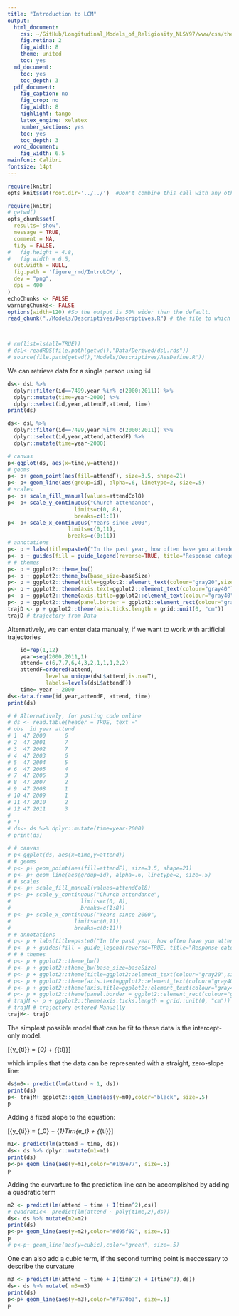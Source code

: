 ```yaml
---
title: "Introduction to LCM"
output:
  html_document:
    css: ~/GitHub/Longitudinal_Models_of_Religiosity_NLSY97/www/css/thesis.css
    fig.retina: 2
    fig_width: 8
    theme: united
    toc: yes
  md_document:
    toc: yes
    toc_depth: 3
  pdf_document:
    fig_caption: no
    fig_crop: no
    fig_width: 8
    highlight: tango
    latex_engine: xelatex
    number_sections: yes
    toc: yes
    toc_depth: 3
  word_document:
    fig_width: 6.5
mainfont: Calibri
fontsize: 14pt
---
```



<!--  Set the working directory to the repository's base directory; this assumes the report is nested inside of only one directory.-->
```r
require(knitr)
opts_knit$set(root.dir='../../')  #Don't combine this call with any other chunk -especially one that uses file paths.

```

```r
require(knitr)
# getwd()
opts_chunk$set(
  results='show', 
  message = TRUE,
  comment = NA, 
  tidy = FALSE,
#   fig.height = 4.8, 
#   fig.width = 6.5, 
  out.width = NULL,
  fig.path = 'figure_rmd/IntroLCM/',     
  dev = "png",
  dpi = 400
)
echoChunks <- FALSE
warningChunks<- FALSE
options(width=120) #So the output is 50% wider than the default.
read_chunk("./Models/Descriptives/Descriptives.R") # the file to which knitr calls for the chunks
```

```r
```

```r
```

```r
# rm(list=ls(all=TRUE))  
# dsL<-readRDS(file.path(getwd(),"Data/Derived/dsL.rds"))
# source(file.path(getwd(),"Models/Descriptives/AesDefine.R"))

```

We can retrieve data for a single person using <code>id</code>
```r
ds<- dsL %>% 
  dplyr::filter(id==7499,year %in% c(2000:2011)) %>% 
  dplyr::mutate(time=year-2000) %>%
  dplyr::select(id,year,attendF,attend, time) 
print(ds)
```


```r

ds<- dsL %>% 
  dplyr::filter(id==7499,year %in% c(2000:2011)) %>% 
  dplyr::select(id,year,attend,attendF) %>% 
  dplyr::mutate(time=year-2000)

# canvas
p<-ggplot(ds, aes(x=time,y=attend))
# geoms
p<- p+ geom_point(aes(fill=attendF), size=3.5, shape=21)
p<- p+ geom_line(aes(group=id), alpha=.6, linetype=2, size=.5)
# scales
p<- p+ scale_fill_manual(values=attendCol8)
p<- p+ scale_y_continuous("Church attendance",
                     limits=c(0, 8),
                     breaks=c(1:8))
p<- p+ scale_x_continuous("Years since 2000",
                   limits=c(0,11),
                   breaks=c(0:11))
# annotations
p<- p + labs(title=paste0("In the past year, how often have you attended a worship service?"))
p<- p + guides(fill = guide_legend(reverse=TRUE, title="Response category")) 
# # themes
p<- p + ggplot2::theme_bw()
p<- p + ggplot2::theme_bw(base_size=baseSize)
p<- p + ggplot2::theme(title=ggplot2::element_text(colour="gray20",size = 12)) 
p<- p + ggplot2::theme(axis.text=ggplot2::element_text(colour="gray40"))
p<- p + ggplot2::theme(axis.title=ggplot2::element_text(colour="gray40"))
p<- p + ggplot2::theme(panel.border = ggplot2::element_rect(colour="gray80"))
trajD <- p + ggplot2::theme(axis.ticks.length = grid::unit(0, "cm"))
trajD # trajectory from Data
```

Alternatively, we can enter data manually, if we want to work with artificial trajectories
```r
    id=rep(1,12) 
    year=seq(2000,2011,1)
    attend= c(6,7,7,6,4,3,2,1,1,1,2,2)
    attendF=ordered(attend,
            levels= unique(dsL$attend,is.na=T),
            labels=levels(dsL$attendF))
    time= year - 2000
ds<-data.frame(id,year,attendF, attend, time)
print(ds)
```

```r
# # Alternatively, for posting code online
# ds <- read.table(header = TRUE, text ="
# obs  id year attend
# 1  47 2000      6
# 2  47 2001      7
# 3  47 2002      7
# 4  47 2003      6
# 5  47 2004      5
# 6  47 2005      4
# 7  47 2006      3
# 8  47 2007      2
# 9  47 2008      1
# 10 47 2009      1
# 11 47 2010      2
# 12 47 2011      3
# 
# ")
# ds<- ds %>% dplyr::mutate(time=year-2000)
# print(ds)
```

```r
# # canvas
# p<-ggplot(ds, aes(x=time,y=attend))
# # geoms
# p<- p+ geom_point(aes(fill=attendF), size=3.5, shape=21)
# p<- p+ geom_line(aes(group=id), alpha=.6, linetype=2, size=.5)
# # scales
# p<- p+ scale_fill_manual(values=attendCol8)
# p<- p+ scale_y_continuous("Church attendance",
#                      limits=c(0, 8),
#                      breaks=c(1:8))
# p<- p+ scale_x_continuous("Years since 2000",
#                    limits=c(0,11),
#                    breaks=c(0:11))
# # annotations
# p<- p + labs(title=paste0("In the past year, how often have you attended a worship service?"))
# p<- p + guides(fill = guide_legend(reverse=TRUE, title="Response category")) 
# # # themes
# p<- p + ggplot2::theme_bw()
# p<- p + ggplot2::theme_bw(base_size=baseSize)
# p<- p + ggplot2::theme(title=ggplot2::element_text(colour="gray20",size = 12)) 
# p<- p + ggplot2::theme(axis.text=ggplot2::element_text(colour="gray40"))
# p<- p + ggplot2::theme(axis.title=ggplot2::element_text(colour="gray40"))
# p<- p + ggplot2::theme(panel.border = ggplot2::element_rect(colour="gray80"))
# trajM <- p + ggplot2::theme(axis.ticks.length = grid::unit(0, "cm"))
# trajM # trajectory entered Manually
trajM<- trajD
```

The simplest possible model that can be fit to these data is the intercept-only model:  

\[{y_{ti}} = {\beta _0} + {\varepsilon _{ti}}\]  

which implies that the data can be represented with a straight, zero-slope line:
```r
ds$m0<- predict(lm(attend ~ 1, ds))
print(ds)
p<- trajM+ ggplot2::geom_line(aes(y=m0),color="black", size=.5)
p
```

Adding a fixed slope to the equation:  

\[{y_{ti}} = {\beta _0} + {\beta _1}Tim{e_t} + {\varepsilon _{ti}}\]

```r
m1<- predict(lm(attend ~ time, ds))
ds<- ds %>% dplyr::mutate(m1=m1)
print(ds)
p<-p+ geom_line(aes(y=m1),color="#1b9e77", size=.5)
p
```


Adding the curvarture to the prediction line can be accomplished by adding a quadratic term
```r
m2 <- predict(lm(attend ~ time + I(time^2),ds))
# quadratic<- predict(lm(attend ~ poly(time,2),ds))
ds<- ds %>% mutate(m2=m2)
print(ds)
p<-p+ geom_line(aes(y=m2),color="#d95f02", size=.5)
p
# p<-p+ geom_line(aes(y=cubic),color="green", size=.5)
```

One can also add a cubic term, if the second turning point is neccessary to describe the curvature
```r
m3 <- predict(lm(attend ~ time + I(time^2) + I(time^3),ds))
ds<- ds %>% mutate( m3=m3)
print(ds)
p<-p+ geom_line(aes(y=m3),color="#7570b3", size=.5)
p
```
